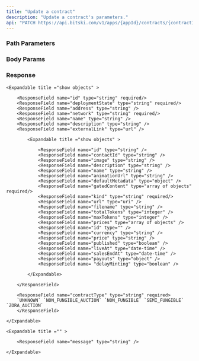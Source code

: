 ```yaml
---
title: "Update a contract"
description: "Update a contract's parameters."
api: "PATCH https://api.bitski.com/v1/apps/{appId}/contracts/{contractId}"
---
```


### Path Parameters

<ParamField path="appId" type="string" required />

<ParamField path="contractId" type="string" required />

### Body Params

<ParamField path="contract" type="string" required />

### Response

<ParamField body="contracts" type="array of objects" required>

    <Expandable title ="show objects" >

        <ResponseField name="id" type="string" required/>
        <ResponseField name="deploymentState" type="string" required/>
        <ResponseField name="address" type="string" />
        <ResponseField name="network" type="string" required/>
        <ResponseField name="name" type="string" />
        <ResponseField name="description" type="string" />
        <ResponseField name="externalLink" type="url" />

 <ResponseField name="tokenTemplates" type="array of objects" >

            <Expandable title ="show objects" >

                <ResponseField name="id" type="string" />
                <ResponseField name="contactId" type="string" />
                <ResponseField name="image" type="string" />
                <ResponseField name="description" type="string" />
                <ResponseField name="name" type="string" />
                <ResponseField name="animationUrl" type="string" />
                <ResponseField name="defaultMetadata" type="object" />
                <ResponseField name="gatedContent" type="array of objects" required/>
                <ResponseField name="kind" type="string" required/>
                <ResponseField name="url" type="uri" />
                <ResponseField name="filename" type="string" />
                <ResponseField name="totalTokens" type="integer" />
                <ResponseField name="maxTokens" type="integer" />
                <ResponseField name="prices" type="array of objects" />
                <ResponseField name="id" type="" />
                <ResponseField name="currency" type="string" />
                <ResponseField name="price" type="string" />
                <ResponseField name="published" type="boolean" />
                <ResponseField name="liveAt" type="date-time" />
                <ResponseField name="salesEndAt" type="date-time" />
                <ResponseField name="payouts" type="object" />
                <ResponseField name= "delayMinting" type="boolean" />

            </Expandable>

        </ResponseField>

        <ResponseField name="contractType" type="string" required>
        `UNKNOWN` `NON_FUNGIBLE_AUCTION` `NON_FUNGIBLE` `SEMI_FUNGIBLE` `ZORA_AUCTION`
        </ResponseField>

    </Expandable>

</ParamField>

<ParamField body= "error" type="object" required >
  
    <Expandable title ="" >

        <ResponseField name="message" type="string" />

    </Expandable>

</ParamField>
